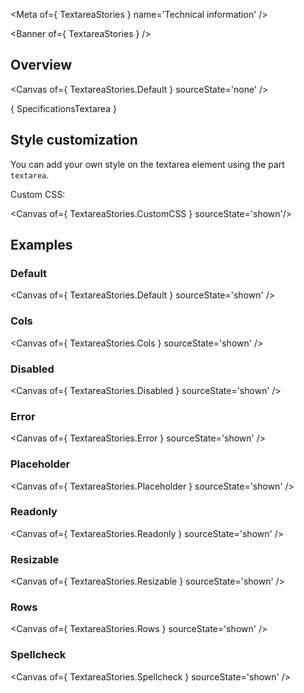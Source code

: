 
<Meta of={ TextareaStories } name='Technical information' />

<Banner of={ TextareaStories } />

## Overview

<Canvas of={ TextareaStories.Default } sourceState='none' />

<Markdown>{ SpecificationsTextarea }</Markdown>

## Style customization

You can add your own style on the textarea element using the part `textarea`.

Custom CSS:

<Canvas of={ TextareaStories.CustomCSS } sourceState='shown'/>

## Examples

### Default

<Canvas of={ TextareaStories.Default } sourceState='shown' />

### Cols

<Canvas of={ TextareaStories.Cols } sourceState='shown' />

### Disabled

<Canvas of={ TextareaStories.Disabled } sourceState='shown' />

### Error

<Canvas of={ TextareaStories.Error } sourceState='shown' />

### Placeholder

<Canvas of={ TextareaStories.Placeholder } sourceState='shown' />

### Readonly

<Canvas of={ TextareaStories.Readonly } sourceState='shown' />

### Resizable

<Canvas of={ TextareaStories.Resizable } sourceState='shown' />

### Rows

<Canvas of={ TextareaStories.Rows } sourceState='shown' />

### Spellcheck

<Canvas of={ TextareaStories.Spellcheck } sourceState='shown' />
